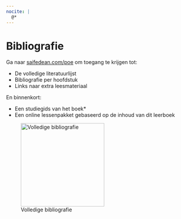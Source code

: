 ```yaml
---
nocite: |
  @*
---
```


# Bibliografie {.unnumbered}

Ga naar [saifedean.com/poe](https://saifedean.com/poe) om toegang te krijgen tot:

- De volledige literatuurlijst
- Bibliografie per hoofdstuk
- Links naar extra leesmateriaal

En binnenkort:

- Een studiegids van het boek*
- Een online lessenpakket gebaseerd op de inhoud van dit leerboek

![Volledige bibliografie](figures/saifedean_poe_qr_code.png){width="6cm"}

::: {#refs}
:::
